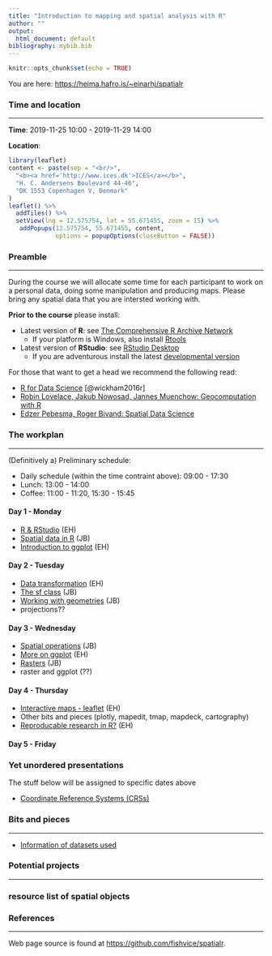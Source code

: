 ```yaml
---
title: "Introduction to mapping and spatial analysis with R"
author: ""
output:
  html_document: default
bibliography: mybib.bib
---
```


```r
knitr::opts_chunk$set(echo = TRUE)
```

You are here: [https://heima.hafro.is/~einarhj/spatialr](https://heima.hafro.is/~einarhj/spatialr)

### Time and location
___

__Time__: 2019-11-25 10:00 - 2019-11-29 14:00


__Location__:
```r
library(leaflet)
content <- paste(sep = "<br/>",
  "<b><a href='http://www.ices.dk'>ICES</a></b>",
  "H. C. Andersens Boulevard 44-46",
  "DK 1553 Copenhagen V, Denmark"
)
leaflet() %>% 
  addTiles() %>% 
  setView(lng = 12.575754, lat = 55.671455, zoom = 15) %>%
   addPopups(12.575754, 55.671455, content,
             options = popupOptions(closeButton = FALSE))
```

### Preamble
___

During the course we will allocate some time for each participant to work on a personal data, doing some manipulation and producing maps.  Please bring any spatial data that you are intersted working with. 

**Prior to the course** please install:

* Latest version of __R__: see [The Comprehensive R Archive Network](https://cran.r-project.org/)
    * If your platform is Windows, also install [Rtools](https://cran.r-project.org/bin/windows/Rtools)

* Latest version of __RStudio__: see [RStudio Desktop](https://www.rstudio.com/products/rstudio/download/)
    * If you are adventurous install the latest [developmental version](https://www.rstudio.com/products/rstudio/download/preview)

For those that want to get a head we recommend the following read:

  * [R for Data Science](http://r4ds.had.co.nz) [@wickham2016r]
  * [Robin Lovelace, Jakub Nowosad, Jannes Muenchow: Geocomputation with R](https://geocompr.robinlovelace.net)
  * [Edzer Pebesma, Roger Bivand: Spatial Data Science](https://keen-swartz-3146c4.netlify.com)

### The workplan
___

(Definitively a) Preliminary schedule:

* Daily schedule (within the time contraint above): 09:00 - 17:30
* Lunch: 13:00 - 14:00
* Coffee: 11:00 - 11:20, 15:30 - 15:45

#### Day 1 - Monday

* [R & RStudio](pre_intro.html) (EH)
* [Spatial data in R](pre_spatial_data.html) (JB)
* [Introduction to ggplot](pre_ggplot1.html) (EH)

#### Day 2 - Tuesday

* [Data transformation](pre_transformation.html) (EH)
* [The sf class](pre_sf.html) (JB)
* [Working with geometries](pre_geometric.html) (JB)
* projections??

#### Day 3 - Wednesday

* [Spatial operations](pre_spatial_ops.html) (JB)
* [More on ggplot](pre_ggplot2.html) (EH)
* [Rasters](pre_rasters.html) (JB)
* raster and ggplot (??)

#### Day 4 - Thursday

* [Interactive maps - leaflet](pre_interactive.html) (EH)
* Other bits and pieces (plotly, mapedit, tmap, mapdeck, cartography)
* [Reproducable research in R?](pre_markdown.html) (EH) 

#### Day 5 - Friday


### Yet unordered presentations

The stuff below will be assigned to specific dates above

* [Coordinate Reference Systems (CRSs)](crs.html)

### Bits and pieces
___

* [Information of datasets used](datasets_overview.html)

### Potential projects
___



### resource list of spatial objects


### References
___

Web page source is found at [https://github.com/fishvice/spatialr](https://github.com/fishvice/spatialr).
